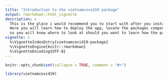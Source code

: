 ```yaml
---
title: "Introduction to the vietnamcovid19 package"
output: rmarkdown::html_vignette
description: >
  This is the place i would recommend you to start with after you installed the vietnamcovid19 package.
  Here you will learn how to deploy the app, locate the packages components and the arragement of the files
  so you will know where to look at should you want to learn how the package was built.
vignette: >
  %\VignetteIndexEntry{vietnamcovid19-package}
  %\VignetteEngine{knitr::rmarkdown}
  %\VignetteEncoding{UTF-8}
---
```


```r
knitr::opts_chunk$set(collapse = TRUE, comment = "#>")
```

```r
library(vietnamcovid19)
```
